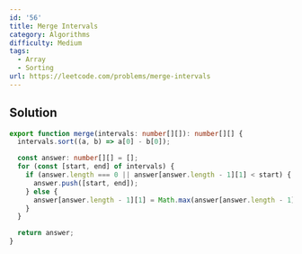 ```yaml
---
id: '56'
title: Merge Intervals
category: Algorithms
difficulty: Medium
tags:
  - Array
  - Sorting
url: https://leetcode.com/problems/merge-intervals
---
```


## Solution

```typescript showLineNumbers
export function merge(intervals: number[][]): number[][] {
  intervals.sort((a, b) => a[0] - b[0]);

  const answer: number[][] = [];
  for (const [start, end] of intervals) {
    if (answer.length === 0 || answer[answer.length - 1][1] < start) {
      answer.push([start, end]);
    } else {
      answer[answer.length - 1][1] = Math.max(answer[answer.length - 1][1], end);
    }
  }

  return answer;
}
```
